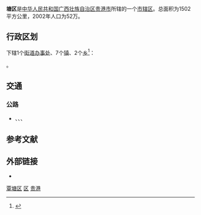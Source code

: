 {{Infobox China County
| Belong = [[广西壮族自治区|广西壮族自治区]][[贵港市|贵港市]]
}}

'''{{ruby-py|覃|-{zh-cn:qín;zh-tw:ㄑㄧㄣˊ;zh-hk:cam<sup>4</sup>}-}}塘区'''是[[中华人民共和国|中华人民共和国]][[广西壮族自治区|广西壮族自治区]][[贵港市|贵港市]]所辖的一个[[市辖区|市辖区]]。总面积为1502平方公里，2002年人口为52万。

== 行政区划 ==
{{PAGENAMEBASE}}下辖1个[[街道办事处|街道办事处]]、7个[[行政建制镇|镇]]、2个[[乡_(中华人民共和国)|乡]]<ref>{{PRC admin/ref sgc|45/08/04}}</ref>：

{{PRC admin/children|45/08/04}}。

== 交通 ==
===公路===
* {{China Expwy Name|G80}}、{{China Expwy Name|S40|P= Guangxi}}、{{中国国道名|209}}、{{中国国道名|358}}

== 参考文献 ==
{{Wikisource|国务院关于同意广西壮族自治区设立贵港市覃塘区的批复}}
{{reflist}}

== 外部链接 ==
* {{Official website|http://www.ggqt.gov.cn/|name=贵港市覃塘区人民政府门户网站}}

{{Guangxi-stub}}
{{覃塘区行政区划}}
{{贵港市行政区划}}
{{广西行政区划}}

[[Category:覃塘区|]]
[[Category:贵港区县市|区]]
[[Category:广西市辖区|贵港]]